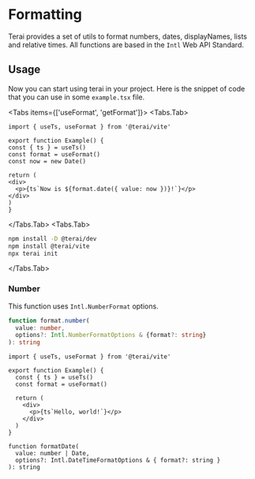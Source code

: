 
# Formatting

Terai provides a set of utils to format numbers, dates, displayNames, lists and relative times.
All functions are based in the `Intl` Web API Standard.

## Usage

Now you can start using terai in your project. Here is the snippet of code that
you can use in some `example.tsx` file.

<Tabs items={['useFormat', 'getFormat']}>
  <Tabs.Tab>
  ```tsx filename="example.tsx" copy
import { useTs, useFormat } from '@terai/vite'

export function Example() {
  const { ts } = useTs()
  const format = useFormat()
  const now = new Date()

  return (
  <div>
    <p>{ts`Now is ${format.date({ value: now })}!`}</p>
  </div>
  ) 
}
```
  </Tabs.Tab>
  <Tabs.Tab>
  ```sh copy
  npm install -D @terai/dev
  npm install @terai/vite
  npx terai init
````

  </Tabs.Tab>
</Tabs>

### Number

This function uses `Intl.NumberFormat` options.

```ts
function format.number(
  value: number,
  options?: Intl.NumberFormatOptions & {format?: string}
): string
```

```tsx filename="example.tsx" copy
import { useTs, useFormat } from '@terai/vite'

export function Example() {
  const { ts } = useTs()
  const format = useFormat()

  return (
    <div>
      <p>{ts`Hello, world!`}</p>
    </div>
  )
}
```

```tsx
function formatDate(
  value: number | Date,
  options?: Intl.DateTimeFormatOptions & { format?: string }
): string
```
